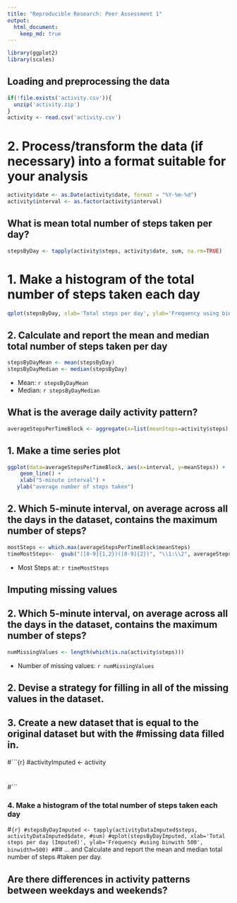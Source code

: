 ```yaml
---
title: "Reproducible Research: Peer Assessment 1"
output: 
  html_document:
    keep_md: true
---
```

```r
library(ggplot2)
library(scales)

```

## Loading and preprocessing the data
```r

if(!file.exists('activity.csv')){
  unzip('activity.zip')
}
activity <- read.csv('activity.csv')
```
# 2. Process/transform the data (if necessary) into a format suitable for your analysis
```r
activity$date <- as.Date(activity$date, format = "%Y-%m-%d")
activity$interval <- as.factor(activity$interval)
```
## What is mean total number of steps taken per day?
```r
stepsByDay <- tapply(activity$steps, activity$date, sum, na.rm=TRUE)
```

# 1. Make a histogram of the total number of steps taken each day
```r
qplot(stepsByDay, xlab='Total steps per day', ylab='Frequency using binwith 500', binwidth=500)
```
## 2. Calculate and report the mean and median total number of steps taken per day
```r
stepsByDayMean <- mean(stepsByDay)
stepsByDayMedian <- median(stepsByDay)
```
* Mean: `r stepsByDayMean`
* Median:  `r stepsByDayMedian`


## What is the average daily activity pattern?

```r
averageStepsPerTimeBlock <- aggregate(x=list(meanSteps=activity$steps), by=list(interval=activity$interval), FUN=mean, na.rm=TRUE)
```

## 1. Make a time series plot
```r
ggplot(data=averageStepsPerTimeBlock, aes(x=interval, y=meanSteps)) +
    geom_line() +
    xlab("5-minute interval") +
   ylab("average number of steps taken") 
```
## 2. Which 5-minute interval, on average across all the days in the dataset, contains the maximum number of steps?
```r
mostSteps <- which.max(averageStepsPerTimeBlock$meanSteps)
timeMostSteps<-  gsub("([0-9]{1,2})([0-9]{2})", "\\1:\\2", averageStepsPerTimeBlock[mostSteps,'interval'])
```
 
* Most Steps at: `r timeMostSteps`


## Imputing missing values
## 2. Which 5-minute interval, on average across all the days in the dataset, contains the maximum number of steps?
```r
numMissingValues <- length(which(is.na(activity$steps)))
```

* Number of missing values: `r numMissingValues`
 
## 2. Devise a strategy for filling in all of the missing values in the dataset.
## 3. Create a new dataset that is equal to the original dataset but with the #missing data filled in.
#```{r}
#activityImputed <- activity

#
#```
 
### 4. Make a histogram of the total number of steps taken each day 
#```{r}
#stepsByDayImputed <- tapply(activityDataImputed$steps, activityDataImputed$date, #sum)
#qplot(stepsByDayImputed, xlab='Total steps per day (Imputed)', ylab='Frequency #using binwith 500', binwidth=500)
#```## ... and Calculate and report the mean and median total number of steps #taken per day. 





## Are there differences in activity patterns between weekdays and weekends?
